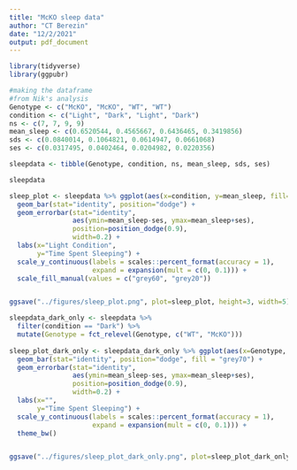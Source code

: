 ```yaml
---
title: "McKO sleep data"
author: "CT Berezin"
date: "12/2/2021"
output: pdf_document
---
```


```r
library(tidyverse)
library(ggpubr)
```

```r
#making the dataframe
#from Nik's analysis
Genotype <- c("McKO", "McKO", "WT", "WT")
condition <- c("Light", "Dark", "Light", "Dark")
ns <- c(7, 7, 9, 9)
mean_sleep <- c(0.6520544, 0.4565667, 0.6436465, 0.3419856)
sds <- c(0.0840014, 0.1064821, 0.0614947, 0.0661068)
ses <- c(0.0317495, 0.0402464, 0.0204982, 0.0220356)

sleepdata <- tibble(Genotype, condition, ns, mean_sleep, sds, ses)

sleepdata
```

```r
sleep_plot <- sleepdata %>% ggplot(aes(x=condition, y=mean_sleep, fill=Genotype)) +
  geom_bar(stat="identity", position="dodge") +
  geom_errorbar(stat="identity",
                aes(ymin=mean_sleep-ses, ymax=mean_sleep+ses),
                position=position_dodge(0.9),
                width=0.2) +
  labs(x="Light Condition",
       y="Time Spent Sleeping") +
  scale_y_continuous(labels = scales::percent_format(accuracy = 1),
                     expand = expansion(mult = c(0, 0.1))) +
  scale_fill_manual(values = c("grey60", "grey20"))


ggsave("../figures/sleep_plot.png", plot=sleep_plot, height=3, width=5)
```

```r
sleepdata_dark_only <- sleepdata %>%
  filter(condition == "Dark") %>% 
  mutate(Genotype = fct_relevel(Genotype, c("WT", "McKO")))
  
sleep_plot_dark_only <- sleepdata_dark_only %>% ggplot(aes(x=Genotype, y=mean_sleep)) +
  geom_bar(stat="identity", position="dodge", fill = "grey70") +
  geom_errorbar(stat="identity",
                aes(ymin=mean_sleep-ses, ymax=mean_sleep+ses),
                position=position_dodge(0.9),
                width=0.2) +
  labs(x="",
       y="Time Spent Sleeping") +
  scale_y_continuous(labels = scales::percent_format(accuracy = 1),
                     expand = expansion(mult = c(0, 0.1))) +
  theme_bw()


ggsave("../figures/sleep_plot_dark_only.png", plot=sleep_plot_dark_only, height=2, width=2.5)
```